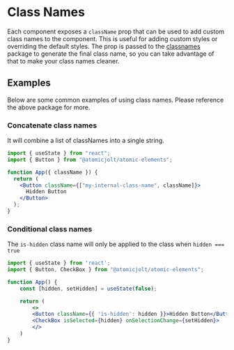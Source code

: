 
<Meta title="Usage/Customizing Appearance/Class Names" />

# Class Names

Each component exposes a `className` prop that can be used to add custom class names to the component.
This is useful for adding custom styles or overriding the default styles. The prop is passed to the
[classnames](https://github.com/JedWatson/classnames#readme) package to generate the final class name,
so you can take advantage of that to make your class names cleaner.

## Examples

Below are some common examples of using class names. Please reference the above package for more.

### Concatenate class names

It will combine a list of classNames into a single string.

```jsx
import { useState } from "react";
import { Button } from "@atomicjolt/atomic-elements";

function App({ className }) {
  return (
    <Button className={["my-internal-class-name", className]}>
      Hidden Button
    </Button>
  );
}
```

### Conditional class names

The `is-hidden` class name will only be applied to the class when `hidden === true`

```jsx
import { useState } from 'react';
import { Button, CheckBox } from "@atomicjolt/atomic-elements";

function App() {
    const [hidden, setHidden] = useState(false);

    return (
        <>
        <Button className={{ 'is-hidden': hidden }}>Hidden Button</Button>
        <CheckBox isSelected={hidden} onSelectionChange={setHidden}>
        </>
    )
}
```
